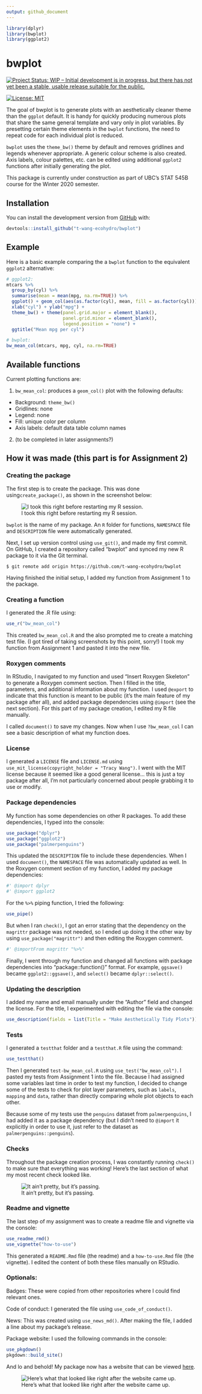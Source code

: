 ```yaml
---
output: github_document
---
```


<!-- README.md is generated from README.Rmd. Please edit that file -->

```r
library(dplyr)
library(bwplot)
library(ggplot2)
```

# bwplot

<!-- badges: start -->
[![Project Status: WIP – Initial development is in progress, but there has not yet been a stable, usable release suitable for the public.](https://www.repostatus.org/badges/latest/wip.svg)](https://www.repostatus.org/#wip)

[![License: MIT](https://img.shields.io/badge/License-MIT-yellow.svg)](https://opensource.org/licenses/MIT)
<!-- badges: end -->

The goal of bwplot is to generate plots with an aesthetically cleaner theme than the `ggplot` default. It is handy for quickly producing numerous plots that share the same general template and vary only in plot variables. By presetting certain theme elements in the `bwplot` functions, the need to repeat code for each individual plot is reduced.

`bwplot` uses the `theme_bw()` theme by default and removes gridlines and legends whenever appropriate. A generic colour scheme is also created. Axis labels, colour palettes, etc. can be edited using additional `ggplot2` functions after initially generating the plot.

This package is currently under construction as part of UBC's STAT 545B course for the Winter 2020 semester.


## Installation

You can install the development version from [GitHub](https://github.com/) with:

```r
devtools::install_github("t-wang-ecohydro/bwplot")
```
## Example

Here is a basic example comparing the a `bwplot` function to the equivalent `ggplot2` alternative:

```r
# ggplot2:
mtcars %>%
  group_by(cyl) %>%
  summarise(mean = mean(mpg, na.rm=TRUE)) %>%
  ggplot() + geom_col(aes(as.factor(cyl), mean, fill = as.factor(cyl))) +
  xlab("cyl") + ylab("mpg") +
  theme_bw() + theme(panel.grid.major = element_blank(),
                     panel.grid.minor = element_blank(),
                     legend.position = "none") +
  ggtitle("Mean mpg per cyl")
```


```r
# bwplot:
bw_mean_col(mtcars, mpg, cyl, na.rm=TRUE)
```


## Available functions

Current plotting functions are:

1. `bw_mean_col`: produces a `geom_col()` plot with the following defaults:

  - Background: `theme_bw()`
  - Gridlines: none
  - Legend: none
  - Fill: unique color per column
  - Axis labels: default data table column names
  
2. (to be completed in later assignments?)


## How it was made (this part is for Assignment 2)

### Creating the package

The first step is to create the package. This was done using`create_package()`, as shown in the screenshot below:

![I took this right before restarting my R session.](man/figures/A2_createpackage.png)

`bwplot` is the name of my package. An `R` folder for functions, `NAMESPACE` file and `DESCRIPTION` file were automatically generated. 

Next, I set up version control using `use_git()`, and made my first commit. On GitHub, I created a repository called "bwplot" and synced my new R package to it via the Git terminal. 

```git
$ git remote add origin https://github.com/t-wang-ecohydro/bwplot
```

Having finished the initial setup, I added my function from Assignment 1 to the package.

### Creating a function

I generated the .R file using:

```r
use_r("bw_mean_col")
```
This created `bw_mean_col.R` and the also prompted me to create a matching test file. (I got tired of taking screenshots by this point, sorry!) I took my function from Assignment 1 and pasted it into the new file.

### Roxygen comments

In RStudio, I navigated to my function and used "Insert Roxygen Skeleton" to generate a Roxygen comment section. Then I filled in the title, parameters, and additional information about my function. I used `@export` to indicate that this function is meant to be public (it's the main feature of my package after all), and added package dependencies using `@import` (see the next section). For this part of my package creation, I edited my R file manually.

I called `document()` to save my changes. Now when I use `?bw_mean_col` I can see a basic description of what my function does.

### License

I generated a `LICENSE` file and `LICENSE.md` using `use_mit_license(copyright_holder = "Tracy Wang")`. I went with the MIT license because it seemed like a good general license... this is just a toy package after all, I'm not particularly concerned about people grabbing it to use or modify.


### Package dependencies

My function has some dependencies on other R packages. To add these dependencies, I typed into the console:

```r
use_package("dplyr")
use_package("ggplot2")
use_package("palmerpenguins")
```

This updated the `DESCRIPTION` file to include these dependencies. When I used `document()`, the `NAMESPACE` file was automatically updated as well. In the Roxygen comment section of my function, I added my package dependencies:

```r
#' @import dplyr
#' @import ggplot2
```

For the `%>%` piping function, I tried the following:

```r
use_pipe()
```
But when I ran `check()`, I got an error stating that the dependency on the `magrittr` package was not needed, so I ended up doing it the other way by using `use_package("magrittr")` and then editing the Roxygen comment.

```r
#' @importFrom magrittr "%>%"
```

Finally, I went through my function and changed all functions with package dependencies into "package::function()" format. For example, `ggsave()` became `ggplot2::ggsave()`, and `select()` became `dplyr::select()`.


### Updating the description

I added my name and email manually under the "Author" field and changed the license. For the title, I experimented with editing the file via the console:

```r
use_description(fields = list(Title = "Make Aesthetically Tidy Plots"))
```

### Tests

I generated a `testthat` folder and a `testthat.R` file using the command:

```r
use_testthat()
```

Then I generated `test-bw_mean_col.R` using `use_test("bw_mean_col")`. I pasted my tests from Assignment 1 into the file. Because I had assigned some variables last time in order to test my function, I decided to change some of the tests to check for plot layer parameters, such as `labels`, `mapping` and `data`, rather than directly comparing whole plot objects to each other. 

Because some of my tests use the `penguins` dataset from `palmerpenguins`, I had added it as a package dependency (but I didn't need to `@import` it explicitly in order to use it, just refer to the dataset as `palmerpenguins::penguins`).


### Checks

Throughout the package creation process, I was constantly running `check()` to make sure that everything was working! Here's the last section of what my most recent check looked like.

![It ain't pretty, but it's passing.](man/figures/A2_check.png)

### Readme and vignette

The last step of my assignment was to create a readme file and vignette via the console:

```r
use_readme_rmd()
use_vignette("how-to-use")
```
This generated a `README.Rmd` file (the readme) and a `how-to-use.Rmd` file (the vignette). I edited the content of both these files manually on RStudio.

### Optionals:

Badges: These were copied from other repositories where I could find relevant ones.

Code of conduct: I generated the file using `use_code_of_conduct()`. 

News: This was created using `use_news_md()`. After making the file, I added a line about my package's release.

Package website: I used the following commands in the console:

```r
use_pkgdown()
pkgdown::build_site()
```

And lo and behold! My package now has a website that can be viewed [here](file:///C:/Users/Tracy/Documents/Uni/UBC%202020-2021/STAT%20545B/bwplot/docs/index.html).

![Here's what that looked like right after the website came up.](man/figures/A2_pkgdown.png)

